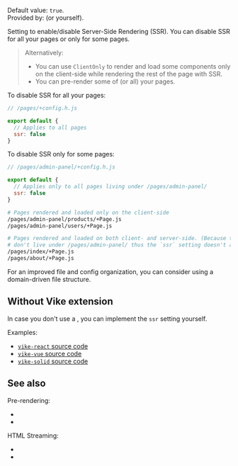 
Default value: `true`.  
Provided by: <UiFrameworkVikeExtension /> (or <Link href="#without-vike-extension">yourself</Link>).

Setting to enable/disable Server-Side Rendering (SSR). You can disable SSR for all your pages or only for some pages.

> Alternatively:
>  - You can use <Link href="/ClientOnly">`ClientOnly`</Link> to render and load some components only on the client-side while rendering the rest of the page with SSR.
>  - You can <Link href="/pre-rendering">pre-render</Link> some of (or all) your pages.

To disable SSR for all your pages:

```js
// /pages/+config.h.js

export default {
  // Applies to all pages
  ssr: false
}
```

To disable SSR only for some pages:

```js
// /pages/admin-panel/+config.h.js

export default {
  // Applies only to all pages living under /pages/admin-panel/
  ssr: false
}
```

```bash
# Pages rendered and loaded only on the client-side
/pages/admin-panel/products/+Page.js
/pages/admin-panel/users/+Page.js

# Pages rendered and loaded on both client- and server-side. (Because they
# don't live under /pages/admin-panel/ thus the `ssr` setting doesn't apply.)
/pages/index/+Page.js
/pages/about/+Page.js
```

For an improved file and config organization, you can consider using a <Link href="/file-structure#domain-driven">domain-driven file structure</Link>.


## Without Vike extension

In case you don't use a <UiFrameworkVikeExtension />, you can implement the `ssr` setting yourself.

Examples:
 - [`vike-react` source code](https://github.com/vikejs/vike-react/blob/main/packages/vike-react)
 - [`vike-vue` source code](https://github.com/vikejs/vike-vue/blob/main/packages/vike-vue)
 - [`vike-solid` source code](https://github.com/vikejs/vike-solid/blob/main/vike-solid)


## See also

Pre-rendering:

- <Link href="/prerender" />
- <Link href="/pre-rendering" />

HTML Streaming:

- <Link href="/stream" />
- <Link href="/streaming" />
